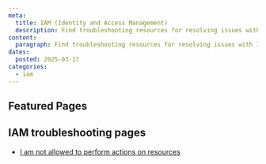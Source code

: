 ```yaml
---
meta:
  title: IAM (Identity and Access Management)
  description: Find troubleshooting resources for resolving issues with IAM.
content:
  paragraph: Find troubleshooting resources for resolving issues with IAM.
dates:
  posted: 2025-03-17
categories:
  - iam
---
```


<ProductHeader
  productName="IAM troubleshooting"
  productLogo="iam"
  description="Discover how to solve the most common issues with Scaleway IAM."
/>

## Featured Pages

<Grid>
    <DefaultCard
      title="IAM FAQ"
      description="General info on Scaleway IAM."
      url="/iam/faq"
      label="See more"
    />
    <DefaultCard
      title="Understanding Scaleway IAM"
      description="A detailed overview of IAM features."
      url="/iam/how-to/add-payment-method/"
      label="See more"
    />
    <DefaultCard
      title="Understanding IAM Policies"
      description="Detailed information about IAM policies."
      url="/iam/reference-content/policy/"
      label="See more"
    />
</Grid>
<Grid>
    <DefaultCard
      title="Using IAM API keys with Object Storage"
      description="This page explains how to use IAM API keys with Object Storage"
      url="/iam/api-cli/using-api-key-object-storage/"
      label="See more"
    />
    <DefaultCard
      title="Permission sets reference"
      description="Explore how to define and manage permissions for access control."
      url="/iam/reference-content/permission-sets/"
      label="See more"
    />
</Grid>

## IAM troubleshooting pages

- [I am not allowed to perform actions on resources](/iam/troubleshooting/cannot-use-resources)
